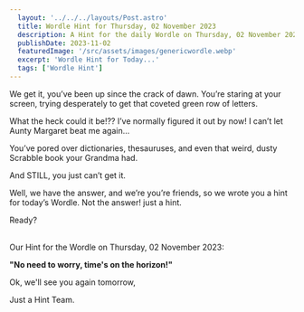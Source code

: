 ```yaml
---
  layout: '../../../layouts/Post.astro'
  title: Wordle Hint for Thursday, 02 November 2023
  description: A Hint for the daily Wordle on Thursday, 02 November 2023
  publishDate: 2023-11-02
  featuredImage: '/src/assets/images/genericwordle.webp'
  excerpt: 'Wordle Hint for Today...'
  tags: ['Wordle Hint']
---
```


  We get it, you’ve been up since the crack of dawn. You’re staring at your screen, trying desperately to get that coveted green row of letters. 

  What the heck could it be!??
  I’ve normally figured it out by now!
  I can’t let Aunty Margaret beat me again… 

  You’ve pored over dictionaries, thesauruses, and even that weird, dusty Scrabble book your Grandma had.

  And STILL, you just can’t get it. 

  Well, we have the answer, and we’re you’re friends, so we wrote you a hint for today’s Wordle.
  Not the answer! just a hint. 

  Ready?<br /><br />

  Our Hint for the Wordle on Thursday, 02 November 2023:

  **"No need to worry, time's on the horizon!"**

  Ok, we'll see you again tomorrow, 

  Just a Hint Team.
  